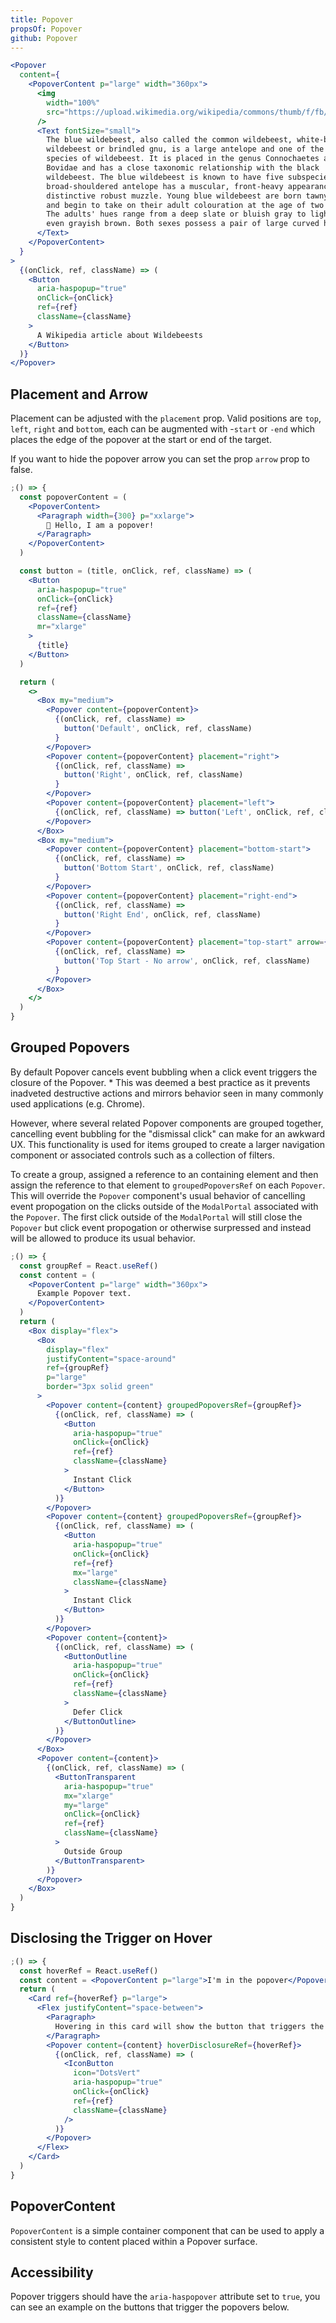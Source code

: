 ```yaml
---
title: Popover
propsOf: Popover
github: Popover
---
```


```jsx
<Popover
  content={
    <PopoverContent p="large" width="360px">
      <img
        width="100%"
        src="https://upload.wikimedia.org/wikipedia/commons/thumb/f/fb/Blue_Wildebeest%2C_Ngorongoro.jpg/440px-Blue_Wildebeest%2C_Ngorongoro.jpg"
      />
      <Text fontSize="small">
        The blue wildebeest, also called the common wildebeest, white-bearded
        wildebeest or brindled gnu, is a large antelope and one of the two
        species of wildebeest. It is placed in the genus Connochaetes and family
        Bovidae and has a close taxonomic relationship with the black
        wildebeest. The blue wildebeest is known to have five subspecies. This
        broad-shouldered antelope has a muscular, front-heavy appearance, with a
        distinctive robust muzzle. Young blue wildebeest are born tawny brown,
        and begin to take on their adult colouration at the age of two months.
        The adults' hues range from a deep slate or bluish gray to light gray or
        even grayish brown. Both sexes possess a pair of large curved horns.
      </Text>
    </PopoverContent>
  }
>
  {(onClick, ref, className) => (
    <Button
      aria-haspopup="true"
      onClick={onClick}
      ref={ref}
      className={className}
    >
      A Wikipedia article about Wildebeests
    </Button>
  )}
</Popover>
```

## Placement and Arrow

Placement can be adjusted with the `placement` prop. Valid positions are `top`, `left`, `right` and `bottom`, each can be augmented with -`start` or `-end` which places the edge of the popover at the start or end of the target.

If you want to hide the popover arrow you can set the prop `arrow` prop to false.

```jsx
;() => {
  const popoverContent = (
    <PopoverContent>
      <Paragraph width={300} p="xxlarge">
        👋 Hello, I am a popover!
      </Paragraph>
    </PopoverContent>
  )

  const button = (title, onClick, ref, className) => (
    <Button
      aria-haspopup="true"
      onClick={onClick}
      ref={ref}
      className={className}
      mr="xlarge"
    >
      {title}
    </Button>
  )

  return (
    <>
      <Box my="medium">
        <Popover content={popoverContent}>
          {(onClick, ref, className) =>
            button('Default', onClick, ref, className)
          }
        </Popover>
        <Popover content={popoverContent} placement="right">
          {(onClick, ref, className) =>
            button('Right', onClick, ref, className)
          }
        </Popover>
        <Popover content={popoverContent} placement="left">
          {(onClick, ref, className) => button('Left', onClick, ref, className)}
        </Popover>
      </Box>
      <Box my="medium">
        <Popover content={popoverContent} placement="bottom-start">
          {(onClick, ref, className) =>
            button('Bottom Start', onClick, ref, className)
          }
        </Popover>
        <Popover content={popoverContent} placement="right-end">
          {(onClick, ref, className) =>
            button('Right End', onClick, ref, className)
          }
        </Popover>
        <Popover content={popoverContent} placement="top-start" arrow={false}>
          {(onClick, ref, className) =>
            button('Top Start - No arrow', onClick, ref, className)
          }
        </Popover>
      </Box>
    </>
  )
}
```

## Grouped Popovers

By default Popover cancels event bubbling when a click event triggers the closure of the Popover. \* This was deemed a best practice as it prevents inadveted destructive actions and mirrors behavior seen in many commonly used applications (e.g. Chrome).

However, where several related Popover components are grouped together, cancelling event bubbling for the "dismissal click" can make for an awkward UX. This functionality is used for items grouped to create a larger navigation component or associated controls such as a collection of filters.

To create a group, assigned a reference to an containing element and then assign the reference to that element to `groupedPopoversRef` on each `Popover`. This will override the `Popover` component's usual behavior of cancelling event propogation on the clicks outside of the `ModalPortal` associated with the `Popover`. The first click outside of the `ModalPortal` will still close the `Popover` but click event propogation or otherwise surpressed and instead will be allowed to produce its usual behavior.

```jsx
;() => {
  const groupRef = React.useRef()
  const content = (
    <PopoverContent p="large" width="360px">
      Example Popover text.
    </PopoverContent>
  )
  return (
    <Box display="flex">
      <Box
        display="flex"
        justifyContent="space-around"
        ref={groupRef}
        p="large"
        border="3px solid green"
      >
        <Popover content={content} groupedPopoversRef={groupRef}>
          {(onClick, ref, className) => (
            <Button
              aria-haspopup="true"
              onClick={onClick}
              ref={ref}
              className={className}
            >
              Instant Click
            </Button>
          )}
        </Popover>
        <Popover content={content} groupedPopoversRef={groupRef}>
          {(onClick, ref, className) => (
            <Button
              aria-haspopup="true"
              onClick={onClick}
              ref={ref}
              mx="large"
              className={className}
            >
              Instant Click
            </Button>
          )}
        </Popover>
        <Popover content={content}>
          {(onClick, ref, className) => (
            <ButtonOutline
              aria-haspopup="true"
              onClick={onClick}
              ref={ref}
              className={className}
            >
              Defer Click
            </ButtonOutline>
          )}
        </Popover>
      </Box>
      <Popover content={content}>
        {(onClick, ref, className) => (
          <ButtonTransparent
            aria-haspopup="true"
            mx="xlarge"
            my="large"
            onClick={onClick}
            ref={ref}
            className={className}
          >
            Outside Group
          </ButtonTransparent>
        )}
      </Popover>
    </Box>
  )
}
```

## Disclosing the Trigger on Hover

```jsx
;() => {
  const hoverRef = React.useRef()
  const content = <PopoverContent p="large">I'm in the popover</PopoverContent>
  return (
    <Card ref={hoverRef} p="large">
      <Flex justifyContent="space-between">
        <Paragraph>
          Hovering in this card will show the button that triggers the popover.
        </Paragraph>
        <Popover content={content} hoverDisclosureRef={hoverRef}>
          {(onClick, ref, className) => (
            <IconButton
              icon="DotsVert"
              aria-haspopup="true"
              onClick={onClick}
              ref={ref}
              className={className}
            />
          )}
        </Popover>
      </Flex>
    </Card>
  )
}
```

## PopoverContent

`PopoverContent` is a simple container component that can be used to apply a consistent style to content placed within a Popover surface.

## Accessibility

Popover triggers should have the `aria-haspopover` attribute set to `true`, you can see an example on the buttons that trigger the popovers below.

